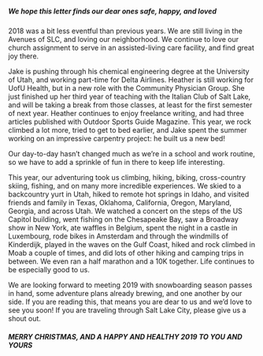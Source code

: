 
<div className={styles['Welcome']}>

<h5>
We hope this letter finds our dear ones safe, happy, and loved
</h5>

2018 was a bit less eventful than previous years. We are still living in the Avenues of SLC, and loving our neighborhood. We continue to love our church assignment to serve in an assisted-living care facility, and find great joy there.  

Jake is pushing through his chemical engineering degree at the University of Utah, and working part-time for Delta Airlines. Heather is still working for UofU Health, but in a new role with the Community Physician Group. She just finished up her third year of teaching with the Italian Club of Salt Lake, and will be taking a break from those classes, at least for the first semester of next year. Heather continues to enjoy freelance writing, and had three articles published with Outdoor Sports Guide Magazine. This year, we rock climbed a lot more, tried to get to bed earlier, and Jake spent the summer working on an impressive carpentry project: he built us a new bed!

Our day-to-day hasn’t changed much as we’re in a school and work routine, so we have to add a sprinkle of fun in there to keep life interesting.  

This year, our adventuring took us climbing, hiking, biking, cross-country skiing, fishing, and on many more incredible experiences. We skied to a backcountry yurt in Utah, hiked to remote hot springs in Idaho, and visited friends and family in Texas, Oklahoma, California, Oregon, Maryland, Georgia, and across Utah. We watched a concert on the steps of the US Capitol building, went fishing on the Chesapeake Bay, saw a Broadway show in New York, ate waffles in Belgium, spent the night in a castle in Luxembourg, rode bikes in Amsterdam and through the windmills of Kinderdijk, played in the waves on the Gulf Coast, hiked and rock climbed in Moab a couple of times, and did lots of other hiking and camping trips in between. We even ran a half marathon and a 10K together. Life continues to be especially good to us.

We are looking forward to meeting 2019 with snowboarding season passes in hand, some adventure plans already brewing, and one another by our side. If you are reading this, that means you are dear to us and we’d love to see you soon! If you are traveling through Salt Lake City, please give us a shout out.

<h5>MERRY CHRISTMAS, AND A HAPPY AND HEALTHY 2019 TO YOU AND YOURS</h5>
</div>